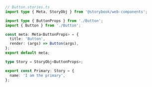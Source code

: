 ```ts
// Button.stories.ts
import type { Meta, StoryObj } from '@storybook/web-components';

import type { ButtonProps } from './Button';
import { Button } from './Button';

const meta: Meta<ButtonProps> = {
  title: 'Button',
  render: (args) => Button(args),
};
export default meta;

type Story = StoryObj<ButtonProps>;

export const Primary: Story = {
  name: 'I am the primary',
};
```
